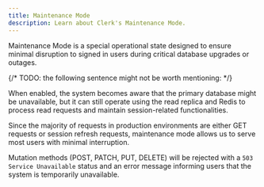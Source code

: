 ```yaml
---
title: Maintenance Mode
description: Learn about Clerk's Maintenance Mode.
---
```


Maintenance Mode is a special operational state designed to ensure minimal disruption to signed in users during critical database upgrades or outages.

{/* TODO: the following sentence might not be worth mentioning: */}

When enabled, the system becomes aware that the primary database might be unavailable, but it can still operate using the read replica and Redis to process read requests and maintain session-related functionalities.

Since the majority of requests in production environments are either GET requests or session refresh requests, maintenance mode allows us to serve most users with minimal interruption.

Mutation methods (POST, PATCH, PUT, DELETE) will be rejected with a `503 Service Unavailable` status and an error message informing users that the system is temporarily unavailable.
